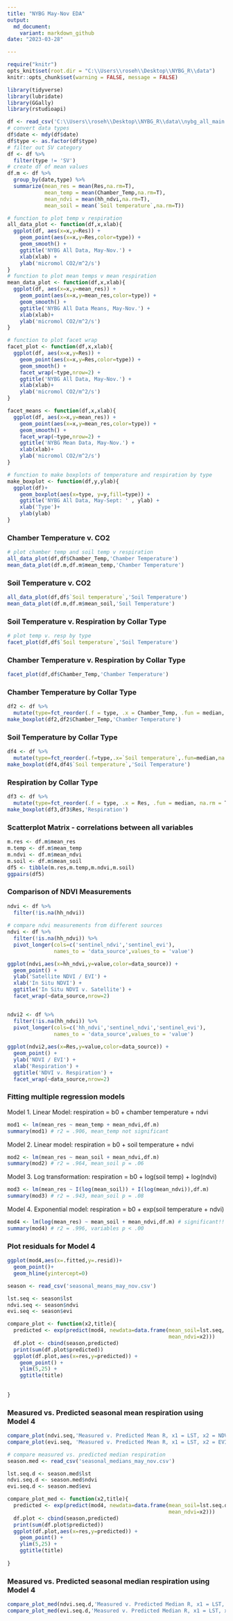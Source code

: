 ```yaml
---
title: "NYBG May-Nov EDA"
output:
  md_document:
    variant: markdown_github
date: "2023-03-28"

---
```


```r

require("knitr")
opts_knit$set(root.dir = "C:\\Users\\roseh\\Desktop\\NYBG_R\\data")
knitr::opts_chunk$set(warning = FALSE, message = FALSE)
```


```r
library(tidyverse)
library(lubridate)
library(GGally)
library(rstudioapi)

```



```r
df <- read_csv('C:\\Users\\roseh\\Desktop\\NYBG_R\\data\\nybg_all_main.csv')
# convert data types
df$date <- mdy(df$date)
df$type <- as.factor(df$type)
# filter out SV category
df <- df %>%
  filter(type != 'SV')
# create df of mean values
df.m <- df %>%
  group_by(date,type) %>%
  summarize(mean_res = mean(Res,na.rm=T),
            mean_temp = mean(Chamber_Temp,na.rm=T),
            mean_ndvi = mean(hh_ndvi,na.rm=T),
            mean_soil = mean(`Soil temperature`,na.rm=T))

```


```r
# function to plot temp v respiration
all_data_plot <- function(df,x,xlab){
  ggplot(df, aes(x=x,y=Res)) +
    geom_point(aes(x=x,y=Res,color=type)) + 
    geom_smooth() +
    ggtitle('NYBG All Data, May-Nov.') +
    xlab(xlab) +
    ylab('micromol CO2/m^2/s')
}
# function to plot mean temps v mean respiration
mean_data_plot <- function(df,x,xlab){
  ggplot(df, aes(x=x,y=mean_res)) +
    geom_point(aes(x=x,y=mean_res,color=type)) + 
    geom_smooth() +
    ggtitle('NYBG All Data Means, May-Nov.') +
    xlab(xlab)+
    ylab('micromol CO2/m^2/s')
}

# function to plot facet wrap
facet_plot <- function(df,x,xlab){
  ggplot(df, aes(x=x,y=Res)) +
    geom_point(aes(x=x,y=Res,color=type)) + 
    geom_smooth() +
    facet_wrap(~type,nrow=2) +
    ggtitle('NYBG All Data, May-Nov.') +
    xlab(xlab)+
    ylab('micromol CO2/m^2/s')
}

facet_means <- function(df,x,xlab){
  ggplot(df, aes(x=x,y=mean_res)) +
    geom_point(aes(x=x,y=mean_res,color=type)) + 
    geom_smooth() +
    facet_wrap(~type,nrow=2) +
    ggtitle('NYBG Mean Data, May-Nov.') +
    xlab(xlab)+
    ylab('micromol CO2/m^2/s')
}

```

```r

# function to make boxplots of temperature and respiration by type
make_boxplot <- function(df,y,ylab){
  ggplot(df)+
    geom_boxplot(aes(x=type, y=y,fill=type)) +
    ggtitle('NYBG All Data, May-Sept: ' , ylab) +
    xlab('Type')+
    ylab(ylab)
}

```



### Chamber Temperature v. CO2 

```r

# plot chamber temp and soil temp v respiration
all_data_plot(df,df$Chamber_Temp,'Chamber Temperature')
mean_data_plot(df.m,df.m$mean_temp,'Chamber Temperature')


```

### Soil Temperature v. CO2 

```r

all_data_plot(df,df$`Soil temperature`,'Soil Temperature')
mean_data_plot(df.m,df.m$mean_soil,'Soil Temperature')


```

### Soil Temperature v. Respiration by Collar Type

```r
# plot temp v. resp by type
facet_plot(df,df$`Soil temperature`,'Soil Temperature')

```

### Chamber Temperature v. Respiration by Collar Type

```r
facet_plot(df,df$Chamber_Temp,'Chamber Temperature')
```

### Chamber Temperature by Collar Type

```r
df2 <- df %>%
  mutate(type=fct_reorder(.f = type, .x = Chamber_Temp, .fun = median, na.rm = T))
make_boxplot(df2,df2$Chamber_Temp,'Chamber Temperature')
```

### Soil Temperature by Collar Type

```r

df4 <- df %>%
  mutate(type=fct_reorder(.f=type,.x=`Soil temperature`,.fun=median,na.rm=T))
make_boxplot(df4,df4$`Soil temperature`,'Soil Temperature')

```

### Respiration by Collar Type

```r

df3 <- df %>%
  mutate(type=fct_reorder(.f = type, .x = Res, .fun = median, na.rm = T))
make_boxplot(df3,df3$Res,'Respiration')

```

### Scatterplot Matrix - correlations between all variables

```r
m.res <- df.m$mean_res
m.temp <- df.m$mean_temp
m.ndvi <- df.m$mean_ndvi
m.soil <- df.m$mean_soil
df5 <- tibble(m.res,m.temp,m.ndvi,m.soil)
ggpairs(df5)
```

### Comparison of NDVI Measurements

```r

ndvi <- df %>%
  filter(!is.na(hh_ndvi))
  
# compare ndvi measurements from different sources
ndvi <- df %>%
  filter(!is.na(hh_ndvi)) %>%
  pivot_longer(cols=c('sentinel_ndvi','sentinel_evi'),
               names_to = 'data_source',values_to = 'value')

ggplot(ndvi,aes(x=hh_ndvi,y=value,color=data_source)) +
  geom_point() +
  ylab('Satellite NDVI / EVI') +
  xlab('In Situ NDVI') +
  ggtitle('In Situ NDVI v. Satellite') +
  facet_wrap(~data_source,nrow=2)


ndvi2 <- df %>% 
  filter(!is.na(hh_ndvi)) %>%
  pivot_longer(cols=c('hh_ndvi','sentinel_ndvi','sentinel_evi'),
               names_to = 'data_source',values_to = 'value')
               
ggplot(ndvi2,aes(x=Res,y=value,color=data_source)) +
  geom_point() +
  ylab('NDVI / EVI') +
  xlab('Respiration') +
  ggtitle('NDVI v. Respiration') +
  facet_wrap(~data_source,nrow=2)

```

### Fitting multiple regression models

Model 1. Linear Model: respiration = b0 + chamber temperature + ndvi

```r

mod1 <- lm(mean_res ~ mean_temp + mean_ndvi,df.m)
summary(mod1) # r2 = .906, mean_temp not significant

```

Model 2. Linear model: respiration = b0 + soil temperature + ndvi

```r
mod2 <- lm(mean_res ~ mean_soil + mean_ndvi,df.m)
summary(mod2) # r2 = .964, mean_soil p = .06
```

Model 3. Log transformation: respiration = b0 + log(soil temp) + log(ndvi)

```r

mod3 <- lm(mean_res ~ I(log(mean_soil)) + I(log(mean_ndvi)),df.m)
summary(mod3) # r2 = .943, mean_soil p = .08
```

Model 4. Exponential model: respiration = b0 + exp(soil temperature + ndvi)

```r

mod4 <- lm(log(mean_res) ~ mean_soil + mean_ndvi,df.m) # significant!!
summary(mod4) # r2 = .996, variables p < .00
```

### Plot residuals for Model 4

```r
ggplot(mod4,aes(x=.fitted,y=.resid))+
  geom_point()+
  geom_hline(yintercept=0)
```

```r
season <- read_csv('seasonal_means_may_nov.csv')

lst.seq <- season$lst
ndvi.seq <- season$ndvi
evi.seq <- season$evi

compare_plot <- function(x2,title){
  predicted <- exp(predict(mod4, newdata=data.frame(mean_soil=lst.seq,
                                                    mean_ndvi=x2))) 
  df.plot <- cbind(season,predicted)
  print(sum(df.plot$predicted))
  ggplot(df.plot,aes(x=res,y=predicted)) +
    geom_point() +
    ylim(5,25) +
    ggtitle(title)
  
  
}

```

### Measured vs. Predicted seasonal mean respiration using Model 4

```r
compare_plot(ndvi.seq,'Measured v. Predicted Mean R, x1 = LST, x2 = NDVI')
compare_plot(evi.seq, 'Measured v. Predicted Mean R, x1 = LST, x2 = EVI')
```



```r
# compare measured vs. predicted median respiration
season.med <- read_csv('seasonal_medians_may_nov.csv')

lst.seq.d <- season.med$lst
ndvi.seq.d <- season.med$ndvi
evi.seq.d <- season.med$evi

compare_plot_med <- function(x2,title){
  predicted <- exp(predict(mod4, newdata=data.frame(mean_soil=lst.seq.d,
                                                    mean_ndvi=x2))) 
  df.plot <- cbind(season,predicted)
  print(sum(df.plot$predicted))
  ggplot(df.plot,aes(x=res,y=predicted)) +
    geom_point() +
    ylim(5,25) +
    ggtitle(title)
  
}
```

### Measured vs. Predicted seasonal median respiration using Model 4

```r
compare_plot_med(ndvi.seq.d,'Measured v. Predicted Median R, x1 = LST, x2 = NDVI')
compare_plot_med(evi.seq.d,'Measured v. Predicted Median R, x1 = LST, x2 = EVI')
```


